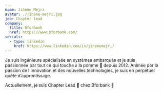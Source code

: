 ```yaml
---
name: Jihène Mejri
avatar: ./jihene-mejri.jpg
job: Chapter lead
company:
  title: Bforbank
  href: https://www.bforbank.com/
socials:
  - type: linkedin
    href: https://www.linkedin.com/in/jihenemejri/
---
```


Je suis ingénieure spécialisée en systèmes embarqués et je suis passionnée par tout ce qui touche à la pomme  depuis 2012.
Animée par la passion de l'innovation et des nouvelles technologies, je suis en perpétuel quête d’apprentissage.

Actuellement, je suis Chapter Lead  chez Bforbank 🐸

